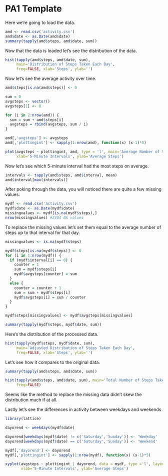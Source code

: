 PA1 Template
=============

Here we're going to load the data.

```r
amd <- read.csv('activity.csv')
amd$date <- as.Date(amd$date)
summary(tapply(amd$steps, amd$date, sum))
```

Now that the data is loaded let's see the distribution of the data.

```r
hist(tapply(amd$steps, amd$date, sum),
     main='Distribution of Steps Taken Each Day',
     freq=FALSE, xlab='Steps', ylab='')
```

Now let's see the average activity over time.

```r
amd$steps[is.na(amd$steps)] <- 0

sum = 0
avgsteps <- vector()
avgsteps[1] <- 0

for (i in 2:nrow(amd)) {
  sum = sum + amd$steps[i]
  avgsteps = rbind(avgsteps, sum / i)
}

amd[,'avgsteps'] <- avgsteps
amd[,'plottingint'] <- sapply(1:nrow(amd), function(x) (x-1)*5)

plot(avgsteps ~ plottingint, amd, type = 'l', main='Average Number of Steps Over Time',
     xlab='5-Minute Intervals', ylab='Average Steps')
```

Now let's see which 5-minute interval had the most steps on average.

```r
intervals <- tapply(amd$steps, amd$interval, mean)
amd$interval[max(intervals)]
```

After poking through the data, you will noticed there are quite a few missing values.

```r
mydf <- read.csv('activity.csv')
mydf$date <- as.Date(mydf$date)
missingvalues <- mydf[is.na(mydf$steps),]
nrow(missingvalues) #2304 NA values
```

To replace the missing values let's set them equal to the average number of steps
up to that interval for that day.

```r
missingvalues <- is.na(mydf$steps)

mydf$steps[is.na(mydf$steps)] <- 0
for (i in 1:nrow(mydf)) {
  if (mydf$interval[i] == 0) {
    counter = 1
    sum = mydf$steps[i]
    mydf$avgsteps[counter] = sum
  }
  else {
    counter = counter + 1
    sum = sum + mydf$steps[i]
    mydf$avgsteps[i] = sum / counter
  }
}

mydf$steps[missingvalues] <- mydf$avgsteps[missingvalues]

summary(tapply(mydf$steps, mydf$date, sum))
```

Here's the distribution of the processed data.

```r
hist(tapply(mydf$steps, mydf$date, sum),
     main='Adjusted Distribution of Steps Taken Each Day',
     freq=FALSE, xlab='Steps', ylab='')
```

Let's see how it compares to the original data.

```r
summary(tapply(amd$steps, amd$date, sum))
```

```r
hist(tapply(amd$steps, amd$date, sum), main='Total Number of Steps Taken Each Day',
     freq=FALSE)
```

Seems like the method to replace the missing data didn't skew the distribution much
if at all.

Lastly let's see the differences in activity between weekdays and weekends

```r
library(lattice)

dayorend <- weekdays(mydf$date)

dayorend[weekdays(mydf$date) != c('Saturday','Sunday')] <- 'Weekday'
dayorend[weekdays(mydf$date) == c('Saturday','Sunday')] <- 'Weekend'

mydf[,'dayorend'] <- dayorend
mydf[,'plottingint'] <- sapply(1:nrow(mydf), function(x) (x-1)*5)

xyplot(avgsteps ~ plottingint | dayorend, data = mydf, type ='l', layout=c(1,2),
       xlab='5-Minute Intervals', ylab='Average Steps')
```